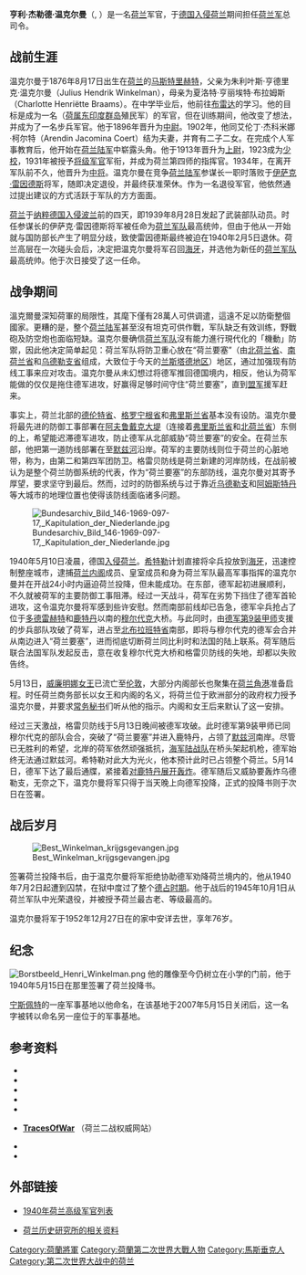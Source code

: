 {{nofootnotes|time=2015-08-10}}
{{Infobox military person
| honorific_prefix  = 
| name              =亨利·温克尔曼<br> Henri Winkelman
| honorific_suffix  = 
| native_name       = 
| native_name_lang  = 
| image         = Henri Winkelman.jpg
| image_size    = 250px
| alt           =  
| caption       = 
| birth_date    = {{Birth date|1876|08|17|mf=y}}
| death_date    = {{Death date and age|1952|12|27|1876|08|17|mf=y}}
| birth_place   = {{NLD}}[[马斯特里赫特|马斯特里赫特]] 
| death_place   = {{NLD}}{{en-link|苏斯特贝赫|Soesterberg}}
| placeofburial = 
| placeofburial_label = 
| placeofburial_coordinates = <!-- {{Coord|LAT|LONG|display=inline,title}} -->
| nickname      = 
| birth_name    =亨利·杰勒德·温克尔曼<br>Henri Gerard Winkelman
| allegiance    = {{NLD}} 
| branch        = [[荷兰皇家陆军|荷兰皇家陆军]] <br/> {{en-link|荷兰皇家东印度军|Royal Netherlands East Indies Army}}
| serviceyears  = 1893年-1934年 <br/> 1939年-1945年
| rank          = [[File:Nl-landmacht-generaal.svg|15px]] [[上将|上将]]
| servicenumber = <!--Do not use data from primary sources such as service records.-->
| unit          = 
| commands      = [[荷兰军队|荷兰军]][[总司令|总司令]]
| battles       = [[第二次世界大战|第二次世界大战]]
* [[荷兰战役|荷兰战役]]
* [[法国战役|法国战役]] 
| battles_label = 
| awards        = {{en-link|军事威廉勋章|Military William Order}} <br/> <small>（四级骑士）</small> <br/> {{en-link|荷兰大十字狮子勋章|Order of the Netherlands Lion}} <br/> <small>（骑士大十字）</small> <br/> {{en-link|动员战争十字勋章|Mobilisation War Cross}}
| spouse        = 艾伦丁·杰科米娜 ·柯尔特<br/>Arendina Jacomina Coert <br/> <small>（1902年-1952年结婚）</small>
| relations     =
| laterwork     = 
| signature     = 
| website       = <!-- {{URL|example.com}} -->
}}

''' 亨利·杰勒德·温克尔曼 '''（{{lang-nl|'''Henri Gerard Winkelman'''}}, {{bd|1876年|8月17日|1952年|12月27日|catIdx=R}}）是一名[[荷兰|荷兰]]军官，于[[荷兰战役|德国入侵荷兰]]期间担任[[荷兰军队|荷兰军]]总司令。

==战前生涯==
温克尔曼于1876年8月17日出生在[[荷兰|荷兰]]的[[马斯特里赫特|马斯特里赫特]]，父亲为朱利叶斯·亨德里克·温克尔曼（Julius Hendrik Winkelman），母亲为夏洛特·亨丽埃特·布拉姆斯（Charlotte Henriëtte Braams）。在中学毕业后，他前往[[布雷达|布雷达]]的{{en-link|皇家军事学院|Koninklijke Militaire Academie}}学习。他的目标是成为一名{{en-link|荷兰皇家东印度军|KNIL}}（[[荷属东印度群岛|荷属东印度群岛]]殖民军）的军官，但在训练期间，他改变了想法，并成为了一名步兵军官。他于1896年晋升为[[中尉|中尉]]。1902年，他同艾伦丁·杰科米娜 ·柯尔特（Arendin Jacomina Coert）结为夫妻，并育有二子二女。在完成个人军事教育后，他开始在[[荷兰皇家陆军|荷兰陆军]]中崭露头角。他于1913年晋升为[[上尉|上尉]]，1923成为[[少校|少校]]，1931年被授予[[将级军官|将级军官]]军衔，并成为荷兰第四师的指挥官。1934年，在离开军队前不久，他晋升为[[中将|中将]]。温克尔曼在竞争[[荷兰皇家陆军|荷兰陆军]]参谋长一职时落败于[[伊萨克·雷因德斯|伊萨克·雷因德斯]]将军，随即决定退役，并最终获准荣休。作为一名退役军官，他依然通过提出建议的方式活跃于军队的方方面面。

[[荷兰|荷兰]]于[[纳粹德国|纳粹德国]][[入侵波兰|入侵波兰]]前的四天，即1939年8月28日发起了武装部队动员。时任参谋长的伊萨克·雷因德斯将军被任命为[[荷兰军队|荷兰军队]]最高统帅，但由于他从一开始就与国防部长{{en-link|阿德里安·戴克斯霍恩|Adriaan Dijxhoorn}}产生了明显分歧，致使雷因德斯最终被迫在1940年2月5日退休。荷兰高层在一次碰头会后，决定把温克尔曼将军召回[[海牙|海牙]]，并选他为新任的[[荷兰军队|荷兰军队]]最高统帅。他于次日接受了这一任命。

==战争期间==
溫克爾曼深知荷軍的局限性，其麾下僅有28萬人可供调遣，這遠不足以防衛整個國家。更糟的是，整个[[荷兰皇家陆军|荷兰陆军]]甚至沒有坦克可供作戰，军队缺乏有效训练，野戰砲及防空炮也面临短缺。温克尔曼确信[[荷兰军队|荷兰军队]]沒有能力進行現代化的「機動」防禦，因此他决定简单起见：荷兰军队将防卫重心放在“荷兰要塞”（由[[北荷兰省|北荷兰省]]、[[南荷兰省|南荷兰省]]和[[乌德勒支省|乌德勒支省]]组成，大致位于今天的[[兰斯塔德|兰斯塔德地区]]）地区，通过加强现有防线工事来应对攻击。温克尔曼从未幻想过将德军推回德国境内，相反，他认为荷军能做的仅仅是拖住德军进攻，好赢得足够时间守住“荷兰要塞”，直到[[盟军|盟军]]援军赶来。

事实上，荷兰北部的[[德伦特省|德伦特省]]、[[格罗宁根省|格罗宁根省]]和[[弗里斯兰省|弗里斯兰省]]基本没有设防。温克尔曼将最先进的防御工事部署在[[阿夫鲁戴克大堤|阿夫鲁戴克大堤]]（连接着[[弗里斯兰省|弗里斯兰省]]和[[北荷兰省|北荷兰省]]）东侧的{{en-link|科伦沃德滩|Kornwerderzand}}上，希望能迟滞德军进攻，防止德军从北部威胁“荷兰要塞”的安全。在荷兰东部，他把第一道防线部署在{{en-link|荷兰艾瑟尔河|Hollandse IJssel}}至[[默兹河|默兹河]]沿岸。荷军的主要防线则位于荷兰的心脏地带，称为{{en-link|格雷贝防线|Grebbe line}}，由第二和第四军团防卫。格雷贝防线是荷兰新建的河岸防线，在战前被认为是整个荷兰防御系统的代表，作为“荷兰要塞”的东部防线，温克尔曼对其寄予厚望，要求坚守到最后。然而，过时的防御系统与过于靠近[[乌德勒支|乌德勒支]]和[[阿姆斯特丹|阿姆斯特丹]]等大城市的地理位置也使得该防线面临诸多问题。

[[File:Bundesarchiv_Bild_146-1969-097-17,_Kapitulation_der_Niederlande.jpg|thumb]]

1940年5月10日凌晨，德国[[荷兰战役|入侵荷兰]]。[[希特勒|希特勒]]计划直接将伞兵投放到[[海牙|海牙]]，迅速控制整座城市，逮捕[[荷兰内阁|荷兰内阁]]成员、皇室成员和身为荷兰军队最高军事指挥的温克尔曼并在开战24小时内逼迫荷兰投降，但未能成功。在东部，德军起初进展顺利，不久就被荷军的主要防御工事阻滞。经过一天战斗，荷军在劣势下挡住了德军首轮进攻，这令温克尔曼将军感到些许安慰。然而南部前线却已告急，德军伞兵抢占了位于[[多德雷赫特|多德雷赫特]]和[[鹿特丹|鹿特丹]]以南的[[穆尔代克|穆尔代克]]大桥。与此同时，由[[第9装甲师_(德国国防军)|德军第9装甲师]]支援的步兵部队攻破了荷军{{en-link|皮尔拉姆防线|Peel-Raam Line}}，进占至[[北布拉班特省|北布拉班特省]]南部，即将与穆尔代克的德军会合并从南边进入“荷兰要塞”，进而彻底切断荷兰同比利时和法国的陆上联系。荷军随后联合法国军队发起反击，意在收复穆尔代克大桥和格雷贝防线的失地，却都以失败告终。

5月13日，[[威廉明娜女王|威廉明娜女王]]已流亡至[[伦敦|伦敦]]，大部分内阁部长也聚集在[[荷兰角港|荷兰角港]]准备启程。时任荷兰商务部长{{le|马克斯·斯滕贝尔赫|Max Steenberghe}}以女王和内阁的名义，将荷兰位于欧洲部分的政府权力授予温克尔曼，并要求[[常务次官|常务秘书]]们听从他的指示。内阁和女王后来默认了这一安排。

经过三天激战，格雷贝防线于5月13日晚间被德军攻破。此时德军第9装甲师已同穆尔代克的部队会合，突破了“荷兰要塞”并进入鹿特丹，占领了[[默兹河|默兹河]]南岸。尽管已无胜利的希望，北岸的荷军依然顽强抵抗，[[荷兰皇家海军陆战队|海军陆战队]]在桥头架起机枪，德军始终无法通过默兹河。希特勒对此大为光火，他本预计此时已占领整个荷兰。5月14日，德军下达了最后通牒，紧接着[[鹿特丹轰炸|对鹿特丹展开轰炸]]。德军随后又威胁要轰炸乌德勒支，无奈之下，温克尔曼将军只得于当天晚上向德军投降，正式的投降书则于次日在{{en-link|雷松德|Rijsoord}}签署。

==战后岁月==
[[File:Best_Winkelman_krijgsgevangen.jpg|thumb]]

签署荷兰投降书后，由于温克尔曼将军拒绝协助德军劝降荷兰境内的{{en-link|荷兰抵抗运动|Dutch resistance|抵抗组织}}，他从1940年7月2日起遭到囚禁，在狱中度过了整个[[荷兰总督辖区|德占时期]]。他于战后的1945年10月1日从荷兰军队中光荣退役，并被授予荷兰最古老、等级最高的{{en-link|军事威廉勋章|Military William Order}}。

温克尔曼将军于1952年12月27日在{{en-link|苏斯特贝赫|Soesterberg}}的家中安详去世，享年76岁。

==纪念==
[[File:Borstbeeld_Henri_Winkelman.png|thumb]]
他的雕像至今仍树立在{{en-link|雷松德|Rijsoord}}小学的门前，他于1940年5月15日在那里签署了荷兰投降书。

[[宁斯佩特|宁斯佩特]]的一座军事基地以他命名，在该基地于2007年5月15日关闭后，这一名字被转以命名另一座位于{{en-link|哈尔斯坎普|Harskamp}}的军事基地。

==参考资料==
{{refbegin}}
*  {{cite book|author=Dr. Loe de Jong |title=''Het Koninkrijk der Nederlanden in de Tweede Wereldoorlog'' |publisher=Staatsuitgeverij |location= [[海牙|Den Haag]] |isbn=978-90-1206-880-2 |date=1981}} 
*  {{cite book|author=Teo van Middelkoop |title=''Een soldaat doet zijn plicht'' |publisher=Europese Bibliotheek |location=[[扎尔特博默尔|Zaltbommel]] |isbn=978-90-2883-643-3 |date=2002}}
* {{cite book|author=Teo van Middelkoop |title=''Generaal H.G. Winkelman. Standvastig strijder (1876-1952)'' |publisher=Aprilis |location=[[扎尔特博默尔|Zaltbommel]] |isbn=978-90-5994-103-8 |date=2006}} 
* {{cite book|author=Alan Axelrod; Jack A. Kingston |title=''Encyclopedia of World War II'' |publisher=Facts on File |location=[[纽约|New York]] |isbn=978-08-1606-022-1 |date=2007}}
* {{cite book|author=K.A. van den Hoek; John Preger |title=''De bange meidagen van '40'' |publisher=Lekturama |location=[[鹿特丹|Rotterdam]] |date=1978 |OCLC=652587909}}
{{refend}}
*{{nl}}'''[https://www.tracesofwar.nl/articles/1696/HG-Winkelman-standvastig-strijder.htm TracesOfWar] {{Wayback|url=https://www.tracesofwar.nl/articles/1696/HG-Winkelman-standvastig-strijder.htm |date=20210505194548 }}'''（荷兰二战权威网站）
* {{le|荷兰军事博物馆|Legermuseum}} 
* {{le|荷兰抵抗运动纪念馆|Verzetsmuseum}}

==外部链接==

{{wikiquote}}
{{portal box|人物|荷蘭|二战}}

*{{nl}}[http://www.unithistories.com/officers/persons_dutch_army.html 1940年荷兰高级军官列表] {{Wayback|url=http://www.unithistories.com/officers/persons_dutch_army.html |date=20111218150003 }}
*{{nl}}[http://www.inghist.nl/Onderzoek/Projecten/BWN/lemmata/bwn2/winkelman 荷兰历史研究所的相关资料] {{Wayback|url=http://www.inghist.nl/Onderzoek/Projecten/BWN/lemmata/bwn2/winkelman |date=20110519205707 }}

{{s-start}}
{{s-mil}}
{{succession box
| title  =[[荷兰军|荷兰军]]总司令
| years  = 1940年2月6日 –1940年5月15日
| before = [[伊萨克·雷因德斯|伊萨克·雷因德斯]]
| after  = ''职位空缺'' <br/> <small>下一相同职位</small> <br/> [[贝恩哈德亲王_(利珀-比斯特费尔德)|贝恩哈德亲王 (利珀-比斯特费尔德)]]
}}
{{end}}

{{Authority control}}
{{DEFAULTSORT:Winkelman, Henri}}
[[Category:荷蘭將軍|Category:荷蘭將軍]]
[[Category:荷蘭第二次世界大戰人物|Category:荷蘭第二次世界大戰人物]]
[[Category:馬斯垂克人|Category:馬斯垂克人]]
[[Category:第二次世界大战中的荷兰|Category:第二次世界大战中的荷兰]]